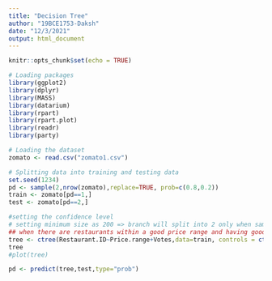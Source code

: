 ```yaml
---
title: "Decision Tree"
author: "19BCE1753-Daksh"
date: "12/3/2021"
output: html_document
---
```


```r
knitr::opts_chunk$set(echo = TRUE)
```


```r
# Loading packages
library(ggplot2)
library(dplyr)
library(MASS)
library(datarium)
library(rpart)
library(rpart.plot)
library(readr)
library(party)
```

```r
# Loading the dataset
zomato <- read.csv("zomato1.csv")
```

```r
# Splitting data into training and testing data
set.seed(1234)
pd <- sample(2,nrow(zomato),replace=TRUE, prob=c(0.8,0.2))
train <- zomato[pd==1,]
test <- zomato[pd==2,]
```

```r
#setting the confidence level
# setting minimum size as 200 => branch will split into 2 only when sample size is 200
## when there are restaurants within a good price range and having good votes
tree <- ctree(Restaurant.ID~Price.range+Votes,data=train, controls = ctree_control(mincriterion = 0.9, minsplit=200))
tree
#plot(tree)
```

```r
pd <- predict(tree,test,type="prob")
```

